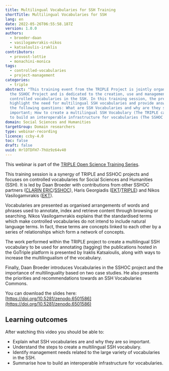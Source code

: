 ```yaml
---
title: Multilingual Vocabularies for SSH Training
shortTitle: Multilingual Vocabularies for SSH
lang: en
date: 2022-05-26T06:55:58.187Z
version: 1.0.0
authors:
  - broeder-daan
  - vasilogamvrakis-nikos
  - katsaloulis-iraklis
contributors:
  - provost-lottie
  - monachini-monica
tags:
  - controlled-vocabularies
  - project-management
categories:
  - triple
abstract: "This training event from the TRIPLE Project is jointly organised with
  the SSHOC Project and is dedicated to the creation, use and management of
  controlled vocabularies in the SSH. In this training session, the presenters
  highlight the need for multilingual SSH vocabularies and provide answers to
  the following questions: What are SSH Vocabularies and why are they so
  important; How to create a multilingual SSH Vocabulary (The TRIPLE case); How
  to build an interoperable infrastructure for vocabularies (The SSHOC case)."
domain: Social Sciences and Humanities
targetGroup: Domain researchers
type: webinar-recording
licence: ccby-4.0
toc: false
draft: false
uuid: HrlDTDFH7-7hUz9z64v40
---
```


This webinar is part of the [TRIPLE Open Science Training Series](https://project.gotriple.eu/training/).

This training session is a synergy of TRIPLE and SSHOC projects and focuses on controlled vocabularies for Social Sciences and Humanities (SSH). It is led by Daan Broeder with contributions from other SSHOC partners ([CLARIN ERIC](https://www.clarin.eu/)/[SSHOC](https://sshopencloud.eu/)), Haris Georgiadis ([EKT](https://www.ekt.gr/en/index)/[TRIPLE](https://project.gotriple.eu/)) and Nikos Vasilogamvrakis ([EKT](https://www.ekt.gr/en/index)).

Vocabularies are presented as organised arrangements of words and phrases used to annotate, index and retrieve content through browsing or searching. Nikos Vasilogamvrakis  explains that the standardised terms which make controlled vocabularies do not intend to include natural language terms. In fact, these terms are concepts linked to each other by a series of relationships which form a network of concepts.

The work performed within the TRIPLE project to create a multilingual SSH vocabulary to be used for annotating (tagging) the publications hosted in the GoTriple platform is presented by Iraklis Katsaloulis, along with ways to increase the multilingualism of the vocabulary.

Finally, Daan Broeder introduces Vocabularies in the SSHOC project and the importance of multilinguality based on two case studies. He also presents the priorities and recommendations towards an SSH Vocabularies Commons.

You can download the slides here: [https://doi.org/10.5281/zenodo.6501586](https://doi.org/10.5281/zenodo.6501586)

## Learning outcomes

After watching this video you should be able to:

* Explain what SSH vocabularies are and why they are so important.
* Understand the steps to create a multilingual SSH vocabulary.
* Identify management needs related to the large variety of vocabularies in the SSH.
* Summarise how to build an interoperable infrastructure for vocabularies.

<VideoCard provider="youtube" id="3DVsmom4RUk" title="Multilingual Vocabularies for SSH" subtitle="Click here to view" image="images/multilingual-vocabularies-triple.png" />
